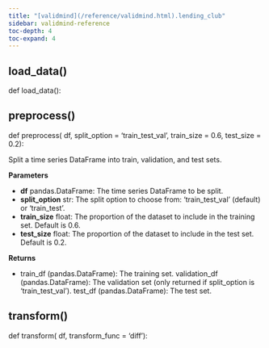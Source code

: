 ```yaml
---
title: "[validmind](/reference/validmind.html).lending_club"
sidebar: validmind-reference
toc-depth: 4
toc-expand: 4
---
```


## load_data[()]{.muted}

<!-- function.qmd.jinja2 - function signature -->

::: {.signature}

<span class="signature">
<span class="kw">def</span> <span class="name">load_data</span>(<span class="param"><span class="n"></span></span>):</span>
</span>

:::

## preprocess[()]{.muted}

<!-- function.qmd.jinja2 - function signature -->

::: {.signature}

<span class="signature">
<span class="kw">def</span> <span class="name">preprocess</span>(
    <span class="param"><span class="n">df</span></span>,    <span class="param"><span class="n">split_option</span> <span class="o">=</span> <span class="kc">'train_test_val'</span></span>,    <span class="param"><span class="n">train_size</span> <span class="o">=</span> <span class="kc">0.6</span></span>,    <span class="param"><span class="n">test_size</span> <span class="o">=</span> <span class="kc">0.2</span></span>):</span>
</span>

:::

Split a time series DataFrame into train, validation, and test sets.

**Parameters**

- **df** pandas.DataFrame: The time series DataFrame to be split.
- **split_option** str: The split option to choose from: 'train_test_val' (default) or 'train_test'.
- **train_size** float: The proportion of the dataset to include in the training set. Default is 0.6.
- **test_size** float: The proportion of the dataset to include in the test set. Default is 0.2.

**Returns**

- train_df (pandas.DataFrame): The training set. validation_df (pandas.DataFrame): The validation set (only returned if split_option is 'train_test_val'). test_df (pandas.DataFrame): The test set.

## transform[()]{.muted}

<!-- function.qmd.jinja2 - function signature -->

::: {.signature}

<span class="signature">
<span class="kw">def</span> <span class="name">transform</span>(
    <span class="param"><span class="n">df</span></span>,    <span class="param"><span class="n">transform_func</span> <span class="o">=</span> <span class="kc">'diff'</span></span>):</span>
</span>

:::
